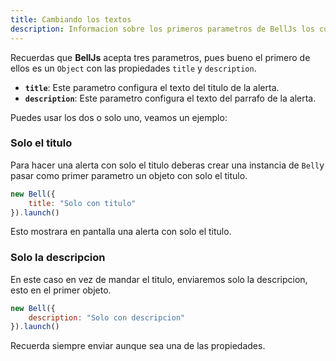 ```yaml
---
title: Cambiando los textos 
description: Informacion sobre los primeros parametros de BellJs los cuales son el titulo y subtitulo.
---
```



Recuerdas que **BellJs** acepta tres parametros, pues bueno el primero de ellos  es un `Object` con las propiedades `title` y `description`.

- **`title`**: Este parametro configura el texto del titulo de la alerta.
- **`description`**: Este parametro configura el texto del parrafo de la alerta.

Puedes usar los dos o solo uno, veamos un ejemplo:

### Solo el titulo

Para hacer una alerta con solo el titulo deberas crear una instancia de `Bell`y pasar como primer parametro un objeto con solo el titulo.

```js
new Bell({
	title: "Solo con titulo"
}).launch()
```

Esto mostrara en pantalla una alerta con solo el titulo.

<Touches slug="es-change-text"/>

### Solo la descripcion

En este caso en vez de mandar el titulo, enviaremos solo la descripcion, esto en el primer objeto.

```js
new Bell({
	description: "Solo con descripcion"
}).launch()
```

<Touches slug="es-change-text-description"/>

Recuerda siempre enviar aunque sea una de las propiedades.
